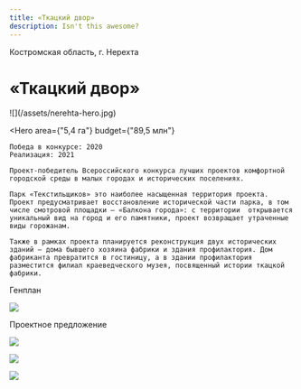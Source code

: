 ```yaml
---
title: «Ткацкий двор»
description: Isn't this awesome?
---
```


<AffinumLogo />

Костромская область, г. Нерехта

# «Ткацкий двор»

<Wide>
    ![](/assets/nerehta-hero.jpg)
</Wide>

<Hero
    area={"5,4 га"}
    budget={"89,5 млн"}
>
    Победа в конкурсе: 2020  
    Реализация: 2021  

    Проект-победитель Всероссийского конкурса лучших проектов комфортной городской среды в малых городах и исторических поселениях.

    Парк «Текстильщиков» это наиболее насыщенная территория проекта. Проект предусматривает восстановление исторической части парка, в том числе смотровой площадки — «Балкона города»: с территории  открывается уникальный вид на город и его памятники, проект возвращает утраченные виды горожанам.

    Также в рамках проекта планируется реконструкция двух исторических зданий — дома бывшего хозяина фабрики и здания профилактория. Дом фабриканта превратится в гостиницу, а в здании профилактория разместится филиал краеведческого музея, посвященный истории ткацкой фабрики.
</Hero>

Генплан

![](/assets/nerehta-00.jpg)

Проектное предложение

![](/assets/nerehta-01.jpg)

![](/assets/nerehta-02.jpg)

![](/assets/nerehta-03.jpg)

